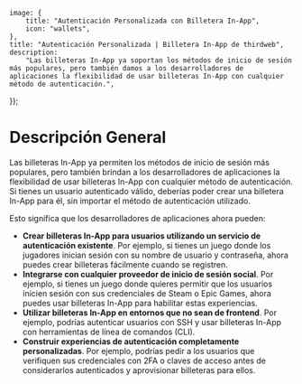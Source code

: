 
	image: {
		title: "Autenticación Personalizada con Billetera In-App",
		icon: "wallets",
	},
	title: "Autenticación Personalizada | Billetera In-App de thirdweb",
	description:
		"Las billeteras In-App ya soportan los métodos de inicio de sesión más populares, pero también damos a los desarrolladores de aplicaciones la flexibilidad de usar billeteras In-App con cualquier método de autenticación.",
});

# Descripción General

Las billeteras In-App ya permiten los métodos de inicio de sesión más populares, pero también brindan a los desarrolladores de aplicaciones la flexibilidad de usar billeteras In-App con cualquier método de autenticación. Si tienes un usuario autenticado válido, deberías poder crear una billetera In-App para él, sin importar el método de autenticación utilizado.

<DocImage src={EWSpeedRacer} />

Esto significa que los desarrolladores de aplicaciones ahora pueden:

- **Crear billeteras In-App para usuarios utilizando un servicio de autenticación existente**. Por ejemplo, si tienes un juego donde los jugadores inician sesión con su nombre de usuario y contraseña, ahora puedes crear billeteras fácilmente cuando se registren.
- **Integrarse con cualquier proveedor de inicio de sesión social**. Por ejemplo, si tienes un juego donde quieres permitir que los usuarios inicien sesión con sus credenciales de Steam o Epic Games, ahora puedes usar billeteras In-App para habilitar estas experiencias.
- **Utilizar billeteras In-App en entornos que no sean de frontend**. Por ejemplo, podrías autenticar usuarios con SSH y usar billeteras In-App con herramientas de línea de comandos (CLI).
- **Construir experiencias de autenticación completamente personalizadas**. Por ejemplo, podrías pedir a los usuarios que verifiquen sus credenciales con 2FA o claves de acceso antes de considerarlos autenticados y aprovisionar billeteras para ellos.
